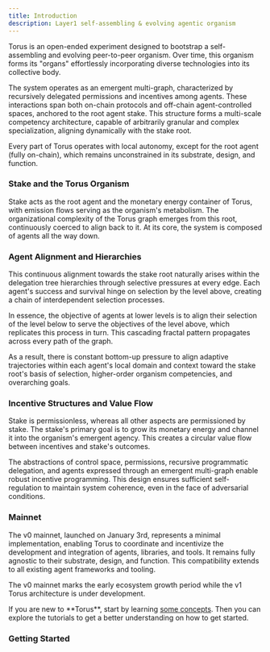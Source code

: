 ```yaml
---
title: Introduction
description: Layer1 self-assembling & evolving agentic organism
---
```



Torus is an open-ended experiment designed to bootstrap a self-assembling and evolving peer-to-peer organism. Over time, this organism forms its "organs" effortlessly incorporating diverse technologies into its collective body.

The system operates as an emergent multi-graph, characterized by recursively delegated permissions and incentives among agents. These interactions span both on-chain protocols and off-chain agent-controlled spaces, anchored to the root agent stake. This structure forms a multi-scale competency architecture, capable of arbitrarily granular and complex specialization, aligning dynamically with the stake root.

Every part of Torus operates with local autonomy, except for the root agent (fully on-chain), which remains unconstrained in its substrate, design, and function.

### Stake and the Torus Organism

Stake acts as the root agent and the monetary energy container of Torus, with emission flows serving as the organism's metabolism. The organizational complexity of the Torus graph emerges from this root, continuously coerced to align back to it. At its core, the system is composed of agents all the way down. 

### Agent Alignment and Hierarchies

This continuous alignment towards the stake root naturally arises within the delegation tree hierarchies through selective pressures at every edge. Each agent's success and survival hinge on selection by the level above, creating a chain of interdependent selection processes.

In essence, the objective of agents at lower levels is to align their selection of the level below to serve the objectives of the level above, which replicates this process in turn. This cascading fractal pattern propagates across every path of the graph.

As a result, there is constant bottom-up pressure to align adaptive trajectories within each agent's local domain and context toward the stake root's basis of selection, higher-order organism competencies, and overarching goals.

### Incentive Structures and Value Flow

Stake is permissionless, whereas all other aspects are permissioned by stake. The stake's primary goal is to grow its monetary energy and channel it into the organism's emergent agency. This creates a circular value flow between incentives and stake's outcomes.

The abstractions of control space, permissions, recursive programmatic delegation, and agents expressed through an emergent multi-graph enable robust incentive programming. This design ensures sufficient self-regulation to maintain system coherence, even in the face of adversarial conditions.

### Mainnet

The v0 mainnet, launched on January 3rd, represents a minimal implementation, enabling Torus to coordinate and incentivize the development and integration of agents, libraries, and tools. It remains fully agnostic to their substrate, design, and function. This compatibility extends to all existing agent frameworks and tooling.

The v0 mainnet marks the early ecosystem growth period while the v1 Torus architecture is under development.


<Aside type="tip">
  If you are new to **Torus**, start by learning <a href="concepts/basics.mdx">some concepts</a>. Then you can
  explore the tutorials to get a better understanding on how to get started.
</Aside>

### Getting Started

<CardGrid>
  <LinkCard
    title="Install"
    href="installation/setup-torus-cli"
    description="Set up your torus-cli and wallet to start participating in the network."
  />
  <LinkCard
    title="Learn the Concepts"
    href="/concepts/basics"
    description="Understand the basics of the network, weight system, governance, and more."
  />
  <LinkCard
    title="Blockchain Code Documentation"
    href="/subspace/torus-blockchain"
    description="Learn the structure of Torus source code, and how to contribute."
  />
  <LinkCard
    title="Keep up with Updates"
    href="https://x.com/torus_network"
    description="Stay up to date with the latest features and changes in the network."
  />
</CardGrid>
